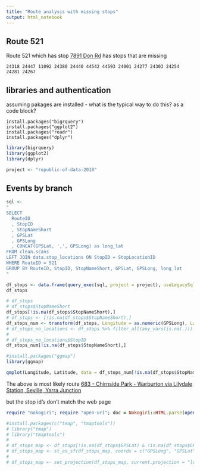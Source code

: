 ```yaml
---
title: "Route analysis with missing stops"
output: html_notebook
---
```


## Route 521

Route 521 which has stop [7891 Don Rd](https://www.ptv.vic.gov.au/stop/view/7891/) has stops that are missing
```
24318 24447 11092 24380 24440 44542 44593 24001 24277 24303 24254 24281 24267
```

## libraries and authentication

assuming pakages are installed - what is the typical way to do this? as a code block?
```
install.packages("bigrquery")
install.packages("ggplot2")
install.packages("readr")
install.packages("dplyr")
```

```r
library(bigrquery)
library(ggplot2)
library(dplyr)

project <- "republic-of-data-2018"
```

## Events by branch

```r
sql <-
"
SELECT
  RouteID
  , StopID
  , StopNameShort
  , GPSLat
  , GPSLong
  , CONCAT(GPSLat, ',', GPSLong) as long_lat
FROM clean.scans
LEFT JOIN data.stop_locations ON StopID = StopLocationID
WHERE RouteID = 521
GROUP BY RouteID, StopID, StopNameShort, GPSLat, GPSLong, long_lat
"

df_stops <- data.frame(query_exec(sql, project = project), useLegacySql = FALSE)
df_stops
```

```r
# df_stops
# df_stops$StopNameShort
df_stops[!is.na(df_stops$StopNameShort),]
# df_stops <- [!is.na(df_stops$StopNameShort),]
df_stops_num <- transform(df_stops, Longitude = as.numeric(GPSLong), Latitude = as.numeric(GPSLat))
# df_stops_no_locations <- df_stops %>% filter_all(any_vars(is.na(.))) # requires dplyr above
#
# df_stops_no_locations$StopID
df_stops_num[!is.na(df_stops$StopNameShort),]
```
```r
#install.packages("ggmap")
library(ggmap)

qmplot(Longitude, Latitude, data = df_stops_num[!is.na(df_stops$StopNameShort),], maptype = "toner-lite", color = I("red"))
```
The above is most likely route [683 - Chirnside Park - Warburton via Lilydale Station, Seville, Yarra Junction](https://www.ptv.vic.gov.au/route/view/13095)

but the stop id's don't match the web page
```ruby
require "nokogiri"; require "open-uri"; doc = Nokogiri::HTML.parse(open("https://www.ptv.vic.gov.au/langsing/timetable?net=vic&line=04683&project=ttb&sup=+&itdLPxx_selLineDir=R&itdLPxx_selWDType=&global_line=12000")); puts doc.css("div a").map{|e| [e["href"], e.text].inspect }
```


```r
#install.packages(c("tmap", "tmaptools"))
# library("tmap")
# library("tmaptools")
#
# df_stops_map <- df_stops[!is.na(df_stops$GPSLat) & !is.na(df_stops$GPSLong), ]
# df_stops_map <- st_as_sf(df_stops_map, coords = c("GPSLong", "GPSLat"))
#
# df_stops_map <- set_projection(df_stops_map, current.projection = "longlat", projection = 27700)
```
